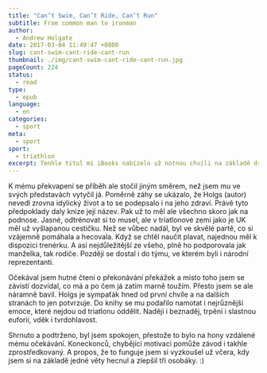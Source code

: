 ```yaml
---
title: "Can’t Swim, Can’t Ride, Can’t Run"
subtitle: From common man to ironman
author:
  - Andrew Holgate
date: 2017-03-04 11:49:47 +0800
slug: cant-swim-cant-ride-cant-run
thumbnail: ./img/cant-swim-cant-ride-cant-run.jpg
pageCount: 224
status:
  - read
type:
  - epub
language:
  - en
categories:
  - sport
meta:
  - sport
sport:
  - triathlon
excerpt: Tenhle titul mi iBooks nabízelo už notnou chvíli na základě dříve koupených sportovních, resp. triatlonových knih. Název ve mně vyvolal dojem, že hlavní dějová linka se bude věnovat snad ještě většímu zápasu, než je samotný závod. A to, jak skloubit extrémně časově náročnou přípravu, jak tenhle drahý koníček uživit atp. Zkrátka, jak se popasovat z mnoha nevyhnutelnými překážkami, jež intimně zná mnoho atletů. To mne zaujalo, anžto se s nimi sám potýkám. Jsem teď v Číně a těch pár placatých stezek, kde se dá jakžtakž běhat, už mě omrzelo. Kopce jsem si vynahradil tak, že jsem do našeho 35. patra přestal jezdit výtahem. Kolo tu stále ještě nemám a vůbec mi chybí nějaký parťák, závod na obzoru i motivace.
---
```


K mému překvapení se příběh ale stočil jiným směrem, než jsem mu ve svých představách vytyčil já. Poměrně záhy se ukázalo, že Holgs (autor) nevedl zrovna idylický život a to se podepsalo i na jeho zdraví. Právě tyto předpoklady daly knize její název. Pak už to měl ale všechno skoro jak na podnose. Jasné, odtrénovat si to musel, ale v triatlonové zemi jako je UK měl už vyšlapanou cestičku. Než se vůbec nadál, byl ve skvělé partě, co si vzájemně pomáhala a hecovala. Když se chtěl naučit plavat, najednou měl k dispozici trenérku. A asi nejdůležitější ze všeho, plně ho podporovala jak manželka, tak rodiče. Později se dostal i do týmu, ve kterém byli i národní reprezentanti.

Očekával jsem hutné čtení o překonávání překážek a místo toho jsem se závistí dozvídal, co má a po čem já zatím marně toužím. Přesto jsem se ale náramně bavil. Holgs je sympaťák hned od první chvíle a na dalších stranách to jen potvrzuje. Do knihy se mu podařilo namotat i nejrůznější emoce, které nejdou od triatlonu oddělit. Naději i beznaděj, trpění i slastnou euforii, vděk i tvrdohlavost.

Shrnuto a podtrženo, byl jsem spokojen, přestože to bylo na hony vzdálené mému očekávání. Koneckonců, chybějící motivaci pomůže závod i takhle zprostředkovaný. A propos, že to funguje jsem si vyzkoušel už včera, kdy jsem si na základě jedné věty hecnul a zlepšil tři osobáky. :)
